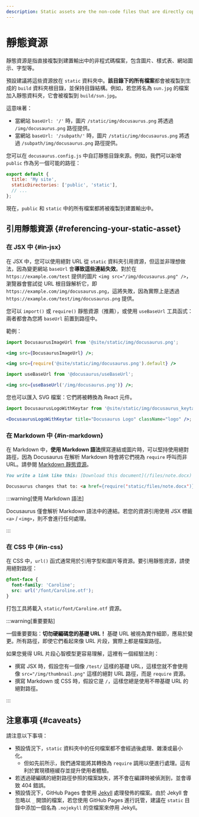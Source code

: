 ```yaml
---
description: Static assets are the non-code files that are directly copied to the build output. Learn about how they are handled and what the best practices of using static assets are.
---
```


# 靜態資源

靜態資源是指直接複製到建置輸出中的非程式碼檔案，包含圖片、樣式表、網站圖示、字型等。

預設建議將這些資源放在 `static` 資料夾中。**該目錄下的所有檔案**都會被複製到生成的 `build` 資料夾根目錄，並保持目錄結構。例如，若您將名為 `sun.jpg` 的檔案加入靜態資料夾，它會被複製到 `build/sun.jpg`。

這意味著：

- 當網站 `baseUrl: '/'` 時，圖片 `/static/img/docusaurus.png` 將透過 `/img/docusaurus.png` 路徑提供。
- 當網站 `baseUrl: '/subpath/'` 時，圖片 `/static/img/docusaurus.png` 將透過 `/subpath/img/docusaurus.png` 路徑提供。

您可以在 `docusaurus.config.js` 中自訂靜態目錄來源。例如，我們可以新增 `public` 作為另一個可能的路徑：

```js title="docusaurus.config.js"
export default {
  title: 'My site',
  staticDirectories: ['public', 'static'],
  // ...
};
```

現在，`public` 和 `static` 中的所有檔案都將被複製到建置輸出中。

## 引用靜態資源 {#referencing-your-static-asset}

### 在 JSX 中 {#in-jsx}

在 JSX 中，您可以使用絕對 URL 從 `static` 資料夾引用資源，但這並非理想做法，因為變更網站 `baseUrl` 會**導致這些連結失效**。對於在 `https://example.com/test` 提供的圖片 `<img src="/img/docusaurus.png" />`，瀏覽器會嘗試從 URL 根目錄解析它，即 `https://example.com/img/docusaurus.png`，這將失敗，因為實際上是透過 `https://example.com/test/img/docusaurus.png` 提供。

您可以 `import()` 或 `require()` 靜態資源（推薦），或使用 `useBaseUrl` 工具函式：兩者都會為您將 `baseUrl` 前置到路徑中。

範例：

```jsx title="MyComponent.js"
import DocusaurusImageUrl from '@site/static/img/docusaurus.png';

<img src={DocusaurusImageUrl} />;
```

```jsx title="MyComponent.js"
<img src={require('@site/static/img/docusaurus.png').default} />
```

```jsx title="MyComponent.js"
import useBaseUrl from '@docusaurus/useBaseUrl';

<img src={useBaseUrl('/img/docusaurus.png')} />;
```

您也可以匯入 SVG 檔案：它們將被轉換為 React 元件。

```jsx title="MyComponent.js"
import DocusaurusLogoWithKeytar from '@site/static/img/docusaurus_keytar.svg';

<DocusaurusLogoWithKeytar title="Docusaurus Logo" className="logo" />;
```

### 在 Markdown 中 {#in-markdown}

在 Markdown 中，**使用 Markdown 語法**撰寫連結或圖片時，可以堅持使用絕對路徑，因為 Docusaurus 在解析 Markdown 時會將它們視為 `require` 呼叫而非 URL。請參閱 [Markdown 靜態資源](./guides/markdown-features/markdown-features-assets.mdx)。

```md
You write a link like this: [Download this document](/files/note.docx)

Docusaurus changes that to: <a href={require('static/files/note.docx')}>Download this document</a>
```

:::warning[使用 Markdown 語法]

Docusaurus 僅會解析 Markdown 語法中的連結。若您的資源引用使用 JSX 標籤 `<a>` / `<img>`，則不會進行任何處理。

:::

### 在 CSS 中 {#in-css}

在 CSS 中，`url()` 函式通常用於引用字型和圖片等資源。要引用靜態資源，請使用絕對路徑：

```css
@font-face {
  font-family: 'Caroline';
  src: url('/font/Caroline.otf');
}
```

打包工具將載入 `static/font/Caroline.otf` 資源。

:::warning[重要要點]

一個重要要點：**切勿硬編碼您的基礎 URL！** 基礎 URL 被視為實作細節，應易於變更。所有路徑，即使它們看起來像 URL 片段，實際上都是檔案路徑。

如果您覺得 URL 片段心智模型更容易理解，這裡有一個經驗法則：

- 撰寫 JSX 時，假設您有一個像 `/test/` 這樣的基礎 URL，這樣您就不會使用像 `src="/img/thumbnail.png"` 這樣的絕對 URL 路徑，而是 `require` 資源。
- 撰寫 Markdown 或 CSS 時，假設它是 `/`，這樣您總是使用不帶基礎 URL 的絕對路徑。

:::

## 注意事項 {#caveats}

請注意以下事項：

- 預設情況下，`static` 資料夾中的任何檔案都不會經過後處理、雜湊或最小化。
  - 但如先前所示，我們通常能將其轉換為 `require` 調用以便進行處理。這有利於實現積極緩存並提升使用者體驗。
- 若透過硬編碼的絕對路徑參照的檔案缺失，將不會在編譯時被偵測到，並會導致 404 錯誤。
- 預設情況下，GitHub Pages 會使用 [Jekyll](https://jekyllrb.com/) 處理發佈的檔案。由於 Jekyll 會忽略以 `_` 開頭的檔案，若您使用 GitHub Pages 進行託管，建議在 `static` 目錄中添加一個名為 `.nojekyll` 的空檔案來停用 Jekyll。